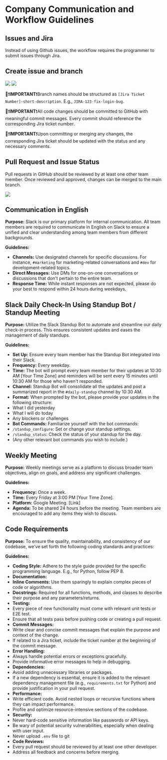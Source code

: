 
<Meta title='Get Started/Workflow'/>

# Company Communication and Workflow Guidelines

## Issues and Jira

Instead of using Github issues, the workflow requires the programmer to submit issues through Jira.

## Create issue and branch

<img src="/images/docs/createIssue.png" />
<img src="/images/docs/createIssue2.png" />

🔴❗**IMPORTANT**❗Branch names should be structured as `[Jira Ticket Number]-short-description`. E.g., `JIRA-123-fix-login-bug`.

🔴❗**IMPORTANT**❗All code changes should be committed to GitHub with meaningful commit messages. Every commit should reference the corresponding Jira ticket number.

🔴❗**IMPORTANT**❗Upon committing or merging any changes, the corresponding Jira ticket should be updated with the status and any necessary comments.

## Pull Request and Issue Status

Pull requests in GitHub should be reviewed by at least one other team member. Once reviewed and approved, changes can be merged to the main branch.

<img src="/images/docs/pullrequest.png" />


## Communication in English

**Purpose:** Slack is our primary platform for internal communication. All team members are required to communicate in English on Slack to ensure a unified and clear understanding among team members from different backgrounds.

**Guidelines:**

- **Channels:** Use designated channels for specific discussions. For instance, `#marketing` for marketing-related conversations and `#dev` for development-related topics.
- **Direct Messages:** Use DMs for one-on-one conversations or discussions that don't pertain to the entire team.
- **Response Time:** While instant responses are not expected, please do your best to respond within 24 hours during weekdays.

## Slack Daily Check-In Using Standup Bot / Standup Meeting

**Purpose:** Utilize the Slack Standup Bot to automate and streamline our daily check-in process. This ensures consistent updates and eases the management of daily standups.

**Guidelines:**

- **Set Up:** Ensure every team member has the Standup Bot integrated into their Slack.
- **Frequency:** Every weekday.
- **Time:** The bot will prompt every team member for their updates at 10:30 AM [Your Time Zone] and reminders will be sent every 15 minutes until 10:30 AM for those who haven't responded.
- **Channel:** Standup Bot will consolidate all the updates and post a summarized report in the `#daily-standup` channel by 10:30 AM.
- **Format:** When prompted by the bot, please provide your updates in the following structure:
- What I did yesterday
- What I will do today
- Any blockers or challenges
- **Bot Commands:** Familiarize yourself with the bot commands:
- `/standup_configure`: Set or change your standup settings.
- `/standup_status`: Check the status of your standup for the day.
- (Any other relevant bot commands you wish to include.)

## Weekly Meeting

**Purpose:** Weekly meetings serve as a platform to discuss broader team objectives, align on goals, and address any significant challenges.

**Guidelines:**

- **Frequency:** Once a week.
- **Time:** Every Friday at 3:00 PM [Your Time Zone].
- **Platform:** Google Meeting. [Link]
- **Agenda:** To be shared 24 hours before the meeting. Team members are encouraged to add any items they wish to discuss.


## Code Requirements

**Purpose:** To ensure the quality, maintainability, and consistency of our codebase, we've set forth the following coding standards and practices:

**Guidelines:**

- **Coding Style:** Adhere to the style guide provided for the specific programming language. E.g., for Python, follow PEP 8.
- **Documentation:**
- **Inline Comments:** Use them sparingly to explain complex pieces of code or algorithms.
- **Docstrings:** Required for all functions, methods, and classes to describe their purpose and any parameters/returns.
- **Testing:**
- Every piece of new functionality must come with relevant unit tests or E2E test.
- Ensure that all tests pass before pushing code or creating a pull request.
- **Commit Messages:**
- Write clear and concise commit messages that explain the purpose and context of the change.
- If related to a Jira ticket, include the ticket number at the beginning of the commit message.
- **Error Handling:**
- Always handle potential errors or exceptions gracefully.
- Provide informative error messages to help in debugging.
- **Dependencies:**
- Avoid adding unnecessary libraries or packages.
- If a new dependency is essential, ensure it is added to the relevant dependency management file (e.g., `requirements.txt` for Python) and provide justification in your pull request.
- **Performance:**
- Write efficient code. Avoid nested loops or recursive functions where they can impact performance.
- Profile and optimize resource-intensive sections of the codebase.
- **Security:**
- Never hard-code sensitive information like passwords or API keys.
- Be wary of potential security vulnerabilities, especially when dealing with user input.
- Never upload `.env` file to git
- **Code Reviews:**
- Every pull request should be reviewed by at least one other developer.
- Address all feedback and concerns before merging.
